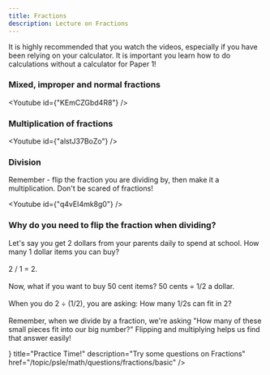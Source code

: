 ```yaml
---
title: Fractions
description: Lecture on Fractions
---
```




<Callout type="warn" title="Note">
  It is highly recommended that you watch the videos, especially if you have
  been relying on your calculator. It is important you learn how to do
  calculations without a calculator for Paper 1!
</Callout>

### Mixed, improper and normal fractions

<Youtube id={"KEmCZGbd4R8"} />

### Multiplication of fractions

<Youtube id={"alstJ37BoZo"} />

### Division

<Callout type="info" title="Note">
  Remember - flip the fraction you are dividing by, then make it a
  multiplication. Don't be scared of fractions!
</Callout>

<Youtube id={"q4vEI4mk8g0"} />

### Why do you need to flip the fraction when dividing?

Let's say you get 2 dollars from your parents daily to spend at school. How many 1 dollar items you can buy?<br/><br/>
2 / 1 = 2.<br/><br/>
Now, what if you want to buy 50 cent items? 50 cents = 1/2 a dollar.<br/><br/>
When you do 2 ÷ (1/2), you are asking: How many 1/2s can fit in 2?<br/><br/>
Remember, when we divide by a fraction, we're asking "How many of these small pieces fit into our big number?" Flipping and multiplying helps us find that answer easily!

<Cards>
  <Card
    icon={<FileQuestion />}
    title="Practice Time!"
    description="Try some questions on Fractions"
    href="/topic/psle/math/questions/fractions/basic"
  />
</Cards>
